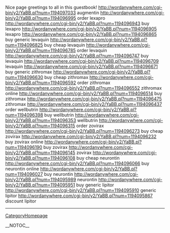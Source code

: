 Nice page greetings to all in this guestbook! http://wordanywhere.com/cgi-bin/y2/YaBB.pl?num=1194097033 augmentin
http://wordanywhere.com/cgi-bin/y2/YaBB.pl?num=1194096995 order lexapro
http://wordanywhere.com/cgi-bin/y2/YaBB.pl?num=1194096943 buy lexapro
http://wordanywhere.com/cgi-bin/y2/YaBB.pl?num=1194096905 lexapro
http://wordanywhere.com/cgi-bin/y2/YaBB.pl?num=1194096865 buy generic levaquin
http://wordanywhere.com/cgi-bin/y2/YaBB.pl?num=1194096825 buy cheap levaquin
http://wordanywhere.com/cgi-bin/y2/YaBB.pl?num=1194096785 order levaquin
http://wordanywhere.com/cgi-bin/y2/YaBB.pl?num=1194096747 buy levaquin
http://wordanywhere.com/cgi-bin/y2/YaBB.pl?num=1194096709 levaquin
http://wordanywhere.com/cgi-bin/y2/YaBB.pl?num=1194096671 buy generic zithromax
http://wordanywhere.com/cgi-bin/y2/YaBB.pl?num=1194096630 buy cheap zithromax
http://wordanywhere.com/cgi-bin/y2/YaBB.pl?num=1194096592 order zithromax
http://wordanywhere.com/cgi-bin/y2/YaBB.pl?num=1194096552 zithromax online
http://wordanywhere.com/cgi-bin/y2/YaBB.pl?num=1194096514 buy zithromax
http://wordanywhere.com/cgi-bin/y2/YaBB.pl?num=1194096475 zithromax
http://wordanywhere.com/cgi-bin/y2/YaBB.pl?num=1194096437 order wellbutrin
http://wordanywhere.com/cgi-bin/y2/YaBB.pl?num=1194096398 buy wellbutrin
http://wordanywhere.com/cgi-bin/y2/YaBB.pl?num=1194096353 wellbutrin
http://wordanywhere.com/cgi-bin/y2/YaBB.pl?num=1194096315 order zovirax
http://wordanywhere.com/cgi-bin/y2/YaBB.pl?num=1194096273 buy cheap zovirax
http://wordanywhere.com/cgi-bin/y2/YaBB.pl?num=1194096232 buy zovirax online
http://wordanywhere.com/cgi-bin/y2/YaBB.pl?num=1194096190 buy zovirax
http://wordanywhere.com/cgi-bin/y2/YaBB.pl?num=1194096145 zovirax
http://wordanywhere.com/cgi-bin/y2/YaBB.pl?num=1194096108 buy cheap neurontin
http://wordanywhere.com/cgi-bin/y2/YaBB.pl?num=1194096066 buy neurontin online
http://wordanywhere.com/cgi-bin/y2/YaBB.pl?num=1194096027 buy neurontin
http://wordanywhere.com/cgi-bin/y2/YaBB.pl?num=1194095989 neurontin
http://wordanywhere.com/cgi-bin/y2/YaBB.pl?num=1194095951 buy generic lipitor
http://wordanywhere.com/cgi-bin/y2/YaBB.pl?num=1194095910 generic lipitor
http://wordanywhere.com/cgi-bin/y2/YaBB.pl?num=1194095867 discount lipitor
----
[[CategoryHomepage]]

__NOTOC__